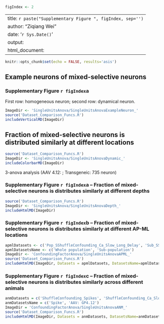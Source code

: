 ```r
figIndex <- 2
```

---
title: `r paste("Supplementary Figure ", figIndex, sep='')`
author: "Ziqiang Wei"
date: '`r Sys.Date()`'
output:
  html_document:
---

```r
knitr::opts_chunk$set(echo = FALSE, results='asis')
```

## Example neurons of mixed-selective neurons
### Supplementary Figure `r figIndex`a
First row: homogeneous neuron; second row: dynamical neuron.
```r
ImageDir <- 'SingleUnitsAnova/SingleUnitsAnovaExampleNeuron_'
source('Dataset_Comparison_Funcs.R')
includeVerticalMD(ImageDir)
```



## Fraction of mixed-selective neurons is distributed similarly at different locations

```r
source('Dataset_Comparison_Funcs.R')
ImageDir <- 'SingleUnitsAnova/SingleUnitsAnovaDynamic_'
includeColorbarMD(ImageDir)
```

3-anova analysis (AAV 4.12: ; Transgeneic: 735 neuron)


### Supplementary Figure `r figIndex`a -- Fraction of mixed-selective neurons is distributes similarly at different depths
```r
source('Dataset_Comparison_Funcs.R')
ImageDir <- 'SingleUnitsAnova/SingleUnitsAnovaDepth_'
includeHtmlMD(ImageDir)
```

### Supplementary Figure `r figIndex`b -- Fraction of mixed-selective neurons is distributes similarly at different AP-ML locations
```r
apmlDatasets <- c('Pop_SShuffleConfounding_Ca_Slow_Long_Delay', 'Sub_SShuffleConfounding_Ca_Slow_Long_Delay')
apmlDatasetsName <- c('Whole population', 'Sub-population')
ImageDir <- 'ConfoundingFactorAnova/SingleUnitsAnovaAPML_'
source('Dataset_Comparison_Funcs.R')
includeHtmlMD(ImageDir, Datasets = apmlDatasets, DatasetsName=apmlDatasetsName)
```


### Supplementary Figure `r figIndex`c -- Fraction of mixed-selective neurons is distributes similarly across different animals
```r
anmDatasets = c('ShuffleConfounding_Spikes', 'ShuffleConfounding_Ca_Slow_Short_Delay_Virus')
anmDatasetsName = c('Spike', 'AAV: GP4.12')
ImageDir = 'ConfoundingFactorAnova/SingleUnitsAnovaANM_'
source('Dataset_Comparison_Funcs.R')
includeHtmlMD(ImageDir, Datasets = anmDatasets, DatasetsName=anmDatasetsName)
```